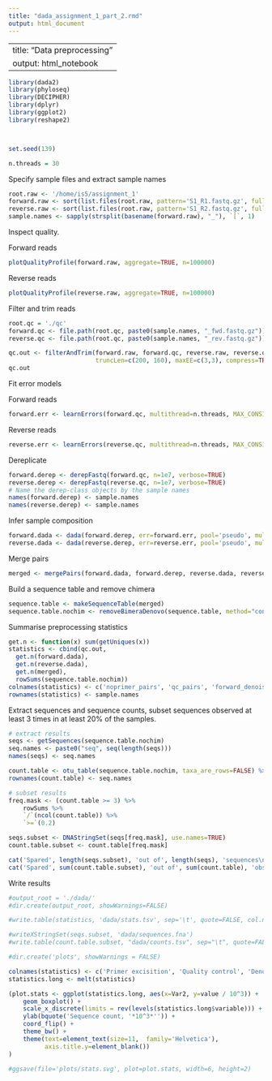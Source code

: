 ```yaml
---
title: "dada_assignment_1_part_2.rmd"
output: html_document
---
```


---
title: "Data preprocessing"
output: html_notebook
---

```r
library(dada2)
library(phyloseq)
library(DECIPHER)
library(dplyr)
library(ggplot2)
library(reshape2)



set.seed(139)

n.threads = 30
```

Specify sample files and extract sample names

```r
root.raw <- '/home/is5/assignment_1'
forward.raw <- sort(list.files(root.raw, pattern='S1_R1.fastq.gz', full.names = TRUE))
reverse.raw <- sort(list.files(root.raw, pattern='S1_R2.fastq.gz', full.names = TRUE))
sample.names <- sapply(strsplit(basename(forward.raw), "_"), `[`, 1)
```

Inspect quality.

Forward reads

```r
plotQualityProfile(forward.raw, aggregate=TRUE, n=100000)
```

Reverse reads

```r
plotQualityProfile(reverse.raw, aggregate=TRUE, n=100000)
```

Filter and trim reads

```r
root.qc = './qc'
forward.qc <- file.path(root.qc, paste0(sample.names, "_fwd.fastq.gz"))
reverse.qc <- file.path(root.qc, paste0(sample.names, "_rev.fastq.gz"))

qc.out <- filterAndTrim(forward.raw, forward.qc, reverse.raw, reverse.qc, 
                        truncLen=c(200, 160), maxEE=c(3,3), compress=TRUE, multithread=n.threads)
qc.out
```

Fit error models

Forward reads
```r
forward.err <- learnErrors(forward.qc, multithread=n.threads, MAX_CONSIST=20)
```

Reverse reads
```r
reverse.err <- learnErrors(reverse.qc, multithread=n.threads, MAX_CONSIST=20)
```

Dereplicate

```r

forward.derep <- derepFastq(forward.qc, n=1e7, verbose=TRUE)
reverse.derep <- derepFastq(reverse.qc, n=1e7, verbose=TRUE)
# Name the derep-class objects by the sample names
names(forward.derep) <- sample.names
names(reverse.derep) <- sample.names
```

Infer sample composition

```r
forward.dada <- dada(forward.derep, err=forward.err, pool='pseudo', multithread=n.threads)
reverse.dada <- dada(reverse.derep, err=reverse.err, pool='pseudo', multithread=n.threads)
```

Merge pairs

```r
merged <- mergePairs(forward.dada, forward.derep, reverse.dada, reverse.derep, verbose=TRUE)
```

Build a sequence table and remove chimera

```r
sequence.table <- makeSequenceTable(merged)
sequence.table.nochim <- removeBimeraDenovo(sequence.table, method="consensus", multithread=n.threads, verbose=TRUE)
```

Summarise preprocessing statistics

```r
get.n <- function(x) sum(getUniques(x))
statistics <- cbind(qc.out,
  get.n(forward.dada),
  get.n(reverse.dada),
  get.n(merged),
  rowSums(sequence.table.nochim))
colnames(statistics) <- c('noprimer_pairs', 'qc_pairs', 'forward_denoised', 'reverse_denoised', 'merged', 'non-chimeric')
rownames(statistics) <- sample.names

```

Extract sequences and sequence counts, subset sequences observed at least 3 times in at least 20% of the samples.

```r
# extract results
seqs <- getSequences(sequence.table.nochim)
seq.names <- paste0("seq", seq(length(seqs)))
names(seqs) <- seq.names

count.table <- otu_table(sequence.table.nochim, taxa_are_rows=FALSE) %>% t
rownames(count.table) <- seq.names

# subset results
freq.mask <- (count.table >= 3) %>% 
    rowSums %>% 
    `/`(ncol(count.table)) %>%
    `>=`(0.2)

seqs.subset <- DNAStringSet(seqs[freq.mask], use.names=TRUE)
count.table.subset <- count.table[freq.mask]

cat('Spared', length(seqs.subset), 'out of', length(seqs), 'sequences\n')
cat('Spared', sum(count.table.subset), 'out of', sum(count.table), 'observations\n')
```

Write results

```r
#output_root = './dada/'
#dir.create(output_root, showWarnings=FALSE)

#write.table(statistics, 'dada/stats.tsv', sep='\t', quote=FALSE, col.names=NA)

#writeXStringSet(seqs.subset, 'dada/sequences.fna')
#write.table(count.table.subset, "dada/counts.tsv", sep="\t", quote=FALSE, col.names=NA)
```

```r
#dir.create('plots', showWarnings = FALSE)

colnames(statistics) <- c('Primer excisition', 'Quality control', 'Denoising (R1)', 'Denoising (R2)', 'Pair merging', 'Chimera elimination')
statistics.long <- melt(statistics)

(plot.stats <- ggplot(statistics.long, aes(x=Var2, y=value / 10^3)) + 
    geom_boxplot() +
    scale_x_discrete(limits = rev(levels(statistics.long$variable))) +
    ylab(bquote('Sequence count, '*10^3*'')) +
    coord_flip() +
    theme_bw() +
    theme(text=element_text(size=11,  family='Helvetica'),
          axis.title.y=element_blank())
)

#ggsave(file='plots/stats.svg', plot=plot.stats, width=6, height=2)
```
